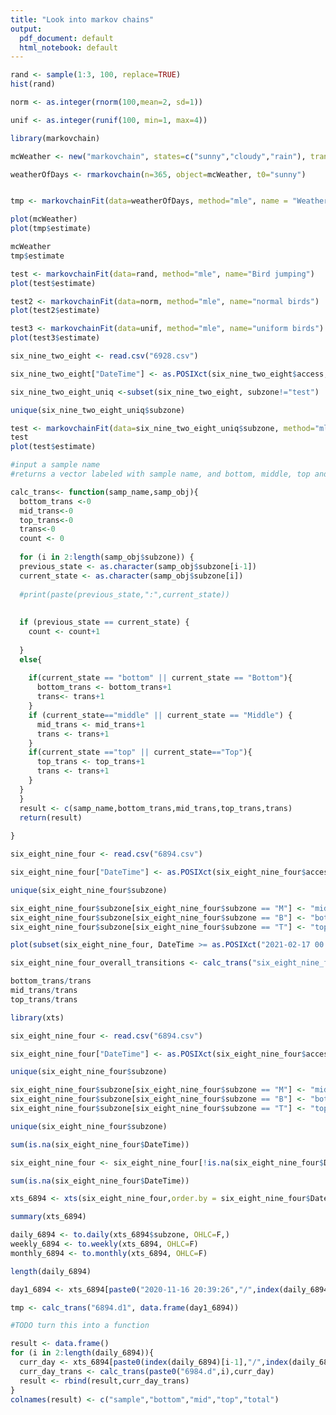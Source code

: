 ---
title: "Look into markov chains"
output:
  pdf_document: default
  html_notebook: default
---


```{r}
rand <- sample(1:3, 100, replace=TRUE)
hist(rand)

norm <- as.integer(rnorm(100,mean=2, sd=1))

unif <- as.integer(runif(100, min=1, max=4))
```

```{r}
library(markovchain)

mcWeather <- new("markovchain", states=c("sunny","cloudy","rain"), transitionMatrix = matrix(data=c(0.70,0.2,0.1, 0.3,0.4,0.3,0.2,0.45,0.35),byrow=T, nrow=3),name="Weather")

weatherOfDays <- rmarkovchain(n=365, object=mcWeather, t0="sunny")


tmp <- markovchainFit(data=weatherOfDays, method="mle", name = "Weather MLE")

plot(mcWeather)
plot(tmp$estimate)

mcWeather
tmp$estimate

test <- markovchainFit(data=rand, method="mle", name="Bird jumping")
plot(test$estimate)

test2 <- markovchainFit(data=norm, method="mle", name="normal birds")
plot(test2$estimate)

test3 <- markovchainFit(data=unif, method="mle", name="uniform birds")
plot(test3$estimate)

```

```{r, overall 6928 markov chain}
six_nine_two_eight <- read.csv("6928.csv")

six_nine_two_eight["DateTime"] <- as.POSIXct(six_nine_two_eight$access, origin="1970-01-01", tz="GMT")

six_nine_two_eight_uniq <-subset(six_nine_two_eight, subzone!="test")

unique(six_nine_two_eight_uniq$subzone)

test <- markovchainFit(data=six_nine_two_eight_uniq$subzone, method="mle", name="Tag number 6928 overal")
test
plot(test$estimate)

```

```{r, function to calc transitions}
#input a sample name
#returns a vector labeled with sample name, and bottom, middle, top and total transitions

calc_trans<- function(samp_name,samp_obj){
  bottom_trans <-0
  mid_trans<-0
  top_trans<-0
  trans<-0
  count <- 0
  
  for (i in 2:length(samp_obj$subzone)) {
  previous_state <- as.character(samp_obj$subzone[i-1])
  current_state <- as.character(samp_obj$subzone[i])
  
  #print(paste(previous_state,":",current_state))
  
  
  if (previous_state == current_state) {
    count <- count+1
    
  }
  else{
    
    if(current_state == "bottom" || current_state == "Bottom"){
      bottom_trans <- bottom_trans+1
      trans<- trans+1
    }
    if (current_state=="middle" || current_state == "Middle") {
      mid_trans <- mid_trans+1
      trans <- trans+1
    }
    if(current_state =="top" || current_state=="Top"){
      top_trans <- top_trans+1
      trans <- trans+1
    }
  }
  }
  result <- c(samp_name,bottom_trans,mid_trans,top_trans,trans)
  return(result)
  
}
```


```{r}
six_eight_nine_four <- read.csv("6894.csv")

six_eight_nine_four["DateTime"] <- as.POSIXct(six_eight_nine_four$access, origin="1970-01-01", tz="GMT")

unique(six_eight_nine_four$subzone)

six_eight_nine_four$subzone[six_eight_nine_four$subzone == "M"] <- "middle"
six_eight_nine_four$subzone[six_eight_nine_four$subzone == "B"] <- "bottom"
six_eight_nine_four$subzone[six_eight_nine_four$subzone == "T"] <- "top"

plot(subset(six_eight_nine_four, DateTime >= as.POSIXct("2021-02-17 00:00",tz="GMT")& DateTime<= as.POSIXct("2021-02-18 00:00",tz="GMT"))$DateTime, as.factor(subset(six_eight_nine_four, DateTime >= as.POSIXct("2021-02-17 00:00",tz="GMT")& DateTime<= as.POSIXct("2021-02-18 00:00",tz="GMT"))$subzone))

six_eight_nine_four_overall_transitions <- calc_trans("six_eight_nine_four_total",six_eight_nine_four)

bottom_trans/trans
mid_trans/trans
top_trans/trans


```


```{r, setup zoo for six eight nine four}
library(xts)

six_eight_nine_four <- read.csv("6894.csv")

six_eight_nine_four["DateTime"] <- as.POSIXct(six_eight_nine_four$access, origin="1970-01-01", tz="GMT")

unique(six_eight_nine_four$subzone)

six_eight_nine_four$subzone[six_eight_nine_four$subzone == "M"] <- "middle"
six_eight_nine_four$subzone[six_eight_nine_four$subzone == "B"] <- "bottom"
six_eight_nine_four$subzone[six_eight_nine_four$subzone == "T"] <- "top"

unique(six_eight_nine_four$subzone)

sum(is.na(six_eight_nine_four$DateTime))

six_eight_nine_four <- six_eight_nine_four[!is.na(six_eight_nine_four$DateTime),]

sum(is.na(six_eight_nine_four$DateTime))

xts_6894 <- xts(six_eight_nine_four,order.by = six_eight_nine_four$DateTime)

summary(xts_6894)

daily_6894 <- to.daily(xts_6894$subzone, OHLC=F,)
weekly_6894 <- to.weekly(xts_6894, OHLC=F)
monthly_6894 <- to.monthly(xts_6894, OHLC=F)

length(daily_6894)

day1_6894 <- xts_6894[paste0("2020-11-16 20:39:26","/",index(daily_6894)[2])]

tmp <- calc_trans("6894.d1", data.frame(day1_6894))

#TODO turn this into a function

result <- data.frame()
for (i in 2:length(daily_6894)){
  curr_day <- xts_6894[paste0(index(daily_6894)[i-1],"/",index(daily_6894)[i])]
  curr_day_trans <- calc_trans(paste0("6984.d",i),curr_day)
  result <- rbind(result,curr_day_trans)
}
colnames(result) <- c("sample","bottom","mid","top","total")
```

